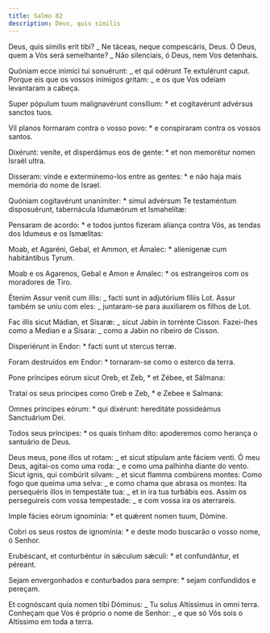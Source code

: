 ```yaml
---
title: Salmo 82
description: Deus, quis similis
---
```


<div class="side-by-side not-content">

Deus, quis símilis erit tibi? _ Ne táceas, neque compescáris, Deus. Ó Deus, quem a Vós será semelhante? _ Não silenciais, ó Deus, nem Vos detenhais.

Quóniam ecce inimíci tui sonuérunt: _ et qui odérunt Te extulérunt caput. Porque eis que os vossos inimigos gritam: _ e os que Vos odeiam levantaram a cabeça.

Super pópulum tuum malignavérunt consílium: \* et cogitavérunt advérsus sanctos tuos.

Vil planos formaram contra o vosso povo: \* e conspiraram contra os vossos santos.

Dixérunt: veníte, et disperdámus eos de gente: \* et non memorétur nomen Israël ultra.

Disseram: vinde e exterminemo-los entre as gentes: \* e não haja mais memória do nome de Israel.

Quóniam cogitavérunt unanímiter: \* simul advérsum Te testaméntum disposuérunt, tabernácula Idumæórum et Ismahelítæ:

Pensaram de acordo: \* e todos juntos fizeram aliança contra Vós, as tendas dos Idumeus e os Ismælitas:

Moab, et Agaréni, Gebal, et Ammon, et Ámalec: \* alienígenæ cum habitántibus Tyrum.

Moab e os Agarenos, Gebal e Amon e Amalec: \* os estrangeiros com os moradores de Tiro.

Étenim Assur venit cum illis: _ facti sunt in adjutórium fíliis Lot. Assur também se uniu com eles: _ juntaram-se para auxiliarem os filhos de Lot.

Fac illis sicut Mádian, et Sísaræ: _ sicut Jabin in torrénte Cisson. Fazei-lhes como a Median e a Sisara: _ como a Jabin no ribeiro de Cisson.

Disperiérunt in Endor: \* facti sunt ut stercus terræ.

Foram destruídos em Endor: \* tornaram-se como o esterco da terra.

Pone príncipes eórum sicut Oreb, et Zeb, \* et Zébee, et Sálmana:

Tratai os seus príncipes como Oreb e Zeb, \* e Zebee e Salmana:

Omnes príncipes eórum: \* qui dixérunt: hereditáte possideámus Sanctuárium Dei.

Todos seus príncipes: \* os quais tinham dito: apoderemos como herança o santuário de Deus.

Deus meus, pone illos ut rotam: _ et sicut stípulam ante fáciem venti. Ó meu Deus, agitai-os como uma roda: _ e como uma palhinha diante do vento. Sicut ignis, qui combúrit silvam: _ et sicut flamma combúrens montes: Como fogo que queima uma selva: _ e como chama que abrasa os montes: Ita persequéris illos in tempestáte tua: _ et in ira tua turbábis eos. Assim os perseguireis com vossa tempestade: _ e com vossa ira os aterrareis.

Imple fácies eórum ignomínia: \* et quǽrent nomen tuum, Dómine.

Cobri os seus rostos de ignomínia: \* e deste modo buscarão o vosso nome, ó Senhor.

Erubéscant, et conturbéntur in sǽculum sǽculi: \* et confundántur, et péreant.

Sejam envergonhados e conturbados para sempre: \* sejam confundidos e pereçam.

Et cognóscant quia nomen tibi Dóminus: _ Tu solus Altíssimus in omni terra. Conheçam que Vos é próprio o nome de Senhor: _ e que só Vós sois o Altíssimo em toda a terra.

</div>
